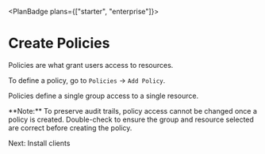 
<PlanBadge plans={["starter", "enterprise"]}>

# Create Policies

</PlanBadge>

Policies are what grant users access to resources.

To define a policy, go to `Policies` -> `Add Policy`.

Policies define a single group access to a single resource.

<Alert color="warning">
  **Note:** To preserve audit trails, policy access cannot be changed once a
  policy is created. Double-check to ensure the group and resource selected are
  correct before creating the policy.
</Alert>

<NextStep href="/kb/deploy/clients">Next: Install clients</NextStep>

<SupportOptions />
